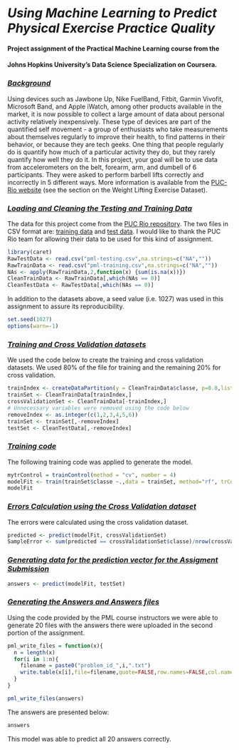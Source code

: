 # *Using Machine Learning to Predict Physical Exercise Practice Quality*
#### Project assignment of the Practical Machine Learning course from the
#### Johns Hopkins University's Data Science Specialization on Coursera.


### <u> *Background* </u>

Using devices such as Jawbone Up, Nike FuelBand, Fitbit, Garmin Vivofit, Microsoft Band, and Apple iWatch, among other products available in the market, it is now possible to collect a large amount of data about personal activity relatively inexpensively. These type of devices are part of the quantified self movement - a group of enthusiasts who take measurements about themselves regularly to improve their health, to find patterns in their behavior, or because they are tech geeks. One thing that people regularly do is quantify how much of a particular activity they do, but they rarely quantify how well they do it. In this project, your goal will be to use data from accelerometers on the belt, forearm, arm, and dumbell of 6 participants. They were asked to perform barbell lifts correctly and incorrectly in 5 different ways. More information is available from the [PUC-Rio website](http://groupware.les.inf.puc-rio.br/har) (see the section on the Weight Lifting Exercise Dataset). 


### <u> *Loading and Cleaning the Testing and Training Data* </u>

The data for this project come from the [PUC Rio repository](http://groupware.les.inf.puc-rio.br/har). The two files in CSV format are: [training data](https://d396qusza40orc.cloudfront.net/predmachlearn/pml-training.csv) and [test data](https://d396qusza40orc.cloudfront.net/predmachlearn/pml-testing.csv). I would like to thank the PUC Rio team for allowing their data to be used for this kind of assignment. 

```r

library(caret)
RawTestData <- read.csv("pml-testing.csv",na.strings=c("NA",""))
RawTrainData <- read.csv("pml-training.csv",na.strings=c("NA",""))
NAs <- apply(RawTrainData,2,function(x) {sum(is.na(x))}) 
CleanTrainData <- RawTrainData[,which(NAs == 0)]
CleanTestData <- RawTestData[,which(NAs == 0)]

```

In addition to the datasets above, a seed value (i.e. 1027) was used in this assignment to assure its reproducibility.

```r

set.seed(1027)
options(warn=-1)

```

### <u> *Training and Cross Validation datasets* </u>

We used the code below to create the training and cross validation datasets.
We used 80% of the file for training and the remaining 20% for cross validation.

```r

trainIndex <- createDataPartition(y = CleanTrainData$classe, p=0.8,list=FALSE)
trainSet <- CleanTrainData[trainIndex,]
crossValidationSet <- CleanTrainData[-trainIndex,]
# Unnecessary variables were removed using the code below
removeIndex <- as.integer(c(1,2,3,4,5,6))
trainSet <- trainSet[,-removeIndex]
testSet <- CleanTestData[,-removeIndex]

```


### <u> *Training code* </u>

The following training code was applied to generate the model.

```r

mytrControl = trainControl(method = "cv", number = 4)
modelFit <- train(trainSet$classe ~.,data = trainSet, method="rf", trControl = mytrControl)
modelFit

```


### <u> *Errors Calculation using the Cross Validation dataset* </u>

The errors were calculated using the cross validation dataset.

```r

predicted <- predict(modelFit, crossValidationSet)
SampleError <- sum(predicted == crossValidationSet$classe)/nrow(crossValidationSet)

```


### <u> *Generating data for the prediction vector for the Assigment Submission* </u>

```r

answers <- predict(modelFit, testSet)

```


### <u> *Generating the Answers and Answers files* </u>

Using the code provided by the PML course instructors we were able to generate 20 files with the answers there were uploaded in the second portion of the assignment.

```r

pml_write_files = function(x){
  n = length(x)
  for(i in 1:n){
    filename = paste0("problem_id_",i,".txt")
    write.table(x[i],file=filename,quote=FALSE,row.names=FALSE,col.names=FALSE)
  }
}

pml_write_files(answers)

```

The answers are presented below:

```r

answers

```


This model was able to predict all 20 answers correctly.

